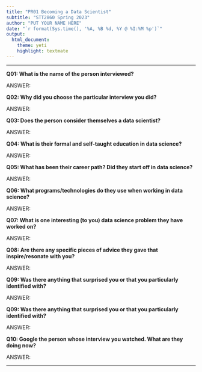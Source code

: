 ```yaml
---
title: "PR01 Becoming a Data Scientist"
subtitle: "STT2860 Spring 2023"
author: "PUT YOUR NAME HERE"
date: "`r format(Sys.time(), '%A, %B %d, %Y @ %I:%M %p')`"
output: 
  html_document: 
    theme: yeti
    highlight: textmate
---
```

<hr>

**Q01: What is the name of the person interviewed?**

ANSWER:

**Q02: Why did you choose the particular interview you did?**

ANSWER:

**Q03: Does the person consider themselves a data scientist?**

ANSWER:

**Q04: What is their formal and self-taught education in data science?**

ANSWER:

**Q05: What has been their career path? Did they start off in data science?**

ANSWER:

**Q06: What programs/technologies do they use when working in data science?**

ANSWER:

**Q07: What is one interesting (to you) data science problem they have worked on?**

ANSWER:

**Q08: Are there any specific pieces of advice they gave that inspire/resonate with you?**

ANSWER:

**Q09: Was there anything that surprised you or that you particularly identified with?**

ANSWER:

**Q09: Was there anything that surprised you or that you particularly identified with?**

ANSWER:

**Q10: Google the person whose interview you watched. What are they doing now?**

ANSWER:

<hr>

